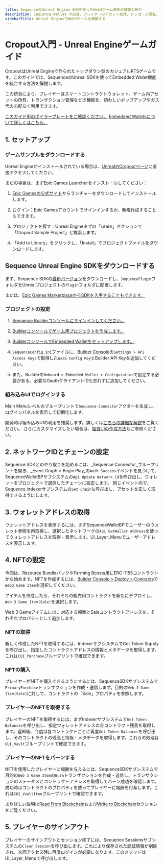 ```yaml
---
title: SequenceのUnreal Engine SDKを使ったWeb3ゲーム機能の構築と統合
description: Sequence Wallet の統合、プレイヤーのアセット取得、メッセージ署名、トランザクション送信など、Sequence の Unreal SDK を使って実現できます。
sidebarTitle: Unreal EngineでWeb3ゲームを構築する
---
```


# Cropout入門 - Unreal Engineゲームガイド
CropoutはUnreal Engineで作られたトップダウン型のカジュアルRTSゲームです。このガイドでは、SequenceのUnreal SDKを使ってEmbedded Wallet機能を統合する方法を解説します。

この統合により、プレイヤーはスマートコントラクトウォレット、ゲーム内アセットの所有、トランザクション管理などの機能を、煩わしいポップアップやガス代の心配なく利用できます。

[このガイド用のボイラープレートをご確認ください。](https://github.com/0xsequence/sequence-unreal)
[Embedded Walletsについて詳しくはこちら。](/solutions/wallets/overview#what-are-the-differences-between-these-options)

## 1. セットアップ

### ゲームサンプルをダウンロードする
Unreal Engineがインストールされている場合は、[UnrealのCropoutページ](https://www.unrealengine.com/en-US/blog/cropout-casual-rts-game-sample-project)に直接アクセスしてください。

まだの場合は、まずEpic Games Launcherをインストールしてください：
1.  [Epic Gamesの公式サイト](https://www.unrealengine.com/en-US/download)からランチャーをダウンロードしてインストールします。

2.  ログイン：Epic Gamesアカウントでサインインするか、新規作成することもできます。

3.  プロジェクトを探す：Unreal Engineタブの「Learn」セクションで「Cropout Sample Project」と検索します。

4.  「Add to Library」をクリックし、「Install」でプロジェクトファイルをダウンロードします。

## Sequence Unreal Engine SDKをダウンロードする
まず、Sequence SDKの[最新バージョン](https://github.com/0xsequence/sequence-unreal/releases)をダウンロードし、`SequencePlugin`フォルダをUnrealプロジェクトの`Plugin`フォルダに配置します。

または、[Epic Games MarketplaceからSDKを入手することもできます。](/sdk/unreal/installation#using-epic-games-marketplace)

### プロジェクトの設定

1.  [Sequence Builderコンソールにサインインしてください。](/solutions/builder/getting-started)

2.  [Builderコンソールでゲーム用プロジェクトを作成します。](/support/builder/project-management)

3.  [BuilderコンソールでEmbedded Walletをセットアップします。](/solutions/builder/embedded-wallet#embedded-wallet-in-builder)

4.  `SequenceConfig.ini`ファイルに、[Builder Console](/solutions/builder/getting-started#claim-an-api-access-key)の`Settings > API Access Keys`で取得した`WaaS Config Key`とBuilder API Keyを追加してください。

5.  また、Builderの`Onboard > Embedded Wallet > Configuration`で設定する必要がある、必要なOauthクライアントIDも忘れずに追加してください。

### 組み込みUIでログインする
Main Menuレベルのブループリントで`Sequence Connector`アクターを生成し、ログインパネルを表示して初期化します。

開発時は組み込みUIの利用を推奨します。詳しくは[こちらの詳細な解説](/sdk/unreal/user_interfaces/)をご覧ください。
さらにカスタマイズしたい場合は、[独自UIの作成方法](/sdk/unreal/authentication/)もご参照ください。

## 2. ネットワークIDとチェーンの設定
Sequence SDKとのやり取りを始めるには、\_Sequence Connector\_ブループリントを開き、\_Event Graph > Begin Play\_の`Auth Success`イベントを見つけて、SequenceWalletBPサブシステムの`Api Update Network Id`を呼び出し、ウォレットをプロジェクトで選択したチェーンに設定します。
同じイベント内で、Sequence Indexerサブシステムの`Set Chain`も呼び出し、アセットを正しく取得できるようにします。

## 3. ウォレットアドレスの取得
ウォレットアドレスを表示するには、まずSequenceWalletBPでユーザーのウォレット参照を再取得し、選択したネットワークの`Api GetWallet Address`を使ってウォレットアドレスを取得・表示します。UI\_Layer\_Menuでユーザーアドレスを表示します。

## 4. NFTの設定
今回は、Resource BundleパックやFarming Boosts用にERC-1155コントラクトから始めます。NFTを作成するには、[Builder Console > Deploy > Contracts](/solutions/builder/contracts/)で`Web3 Game Item`を選択してください。

アイテムを作成したら、それぞれの販売用コントラクトを新たにデプロイし、`Web 3 Game Item(Sale)`を選択します。

Web 3 Gameアイテムには、対応する報酬とSaleコントラクトアドレスを、それぞれプロパティとして追加します。

### NFTの取得
新しく作成したNFTを取得するには、IndexerサブシステムでGet Token Supplyを呼び出し、指定したコントラクトアドレスの情報とメタデータを取得します。これは`CUI_Purchase`ブループリントで確認できます。

### NFTの購入
プレイヤーがNFTを購入できるようにするには、SequenceSDKサブシステムで`PrimaryPurchase`トランザクションを作成・送信します。目的の`Web 3 Game Item(Sale)`に対して、コントラクトの「Sale」プロパティを参照します。

### プレイヤーのNFTを取得する
プレイヤーのNFTを取得するには、まずIndexerサブシステムで`Get Token Balances`を呼び出し、指定ウォレットアドレスの全コントラクト残高を取得します。返却後、今度は各コントラクトごとに再度`Get Token Balances`を呼び出し、そのコントラクトの残高と情報・メタデータを取得します。これらの処理は`CUI_Vault`ブループリントで確認できます。

### プレイヤーのNFTをバーンする
NFTを使用したプレイヤーに報酬を与えるには、SequenceSDKサブシステムで目的の`Web 3 Game Item`の`Burn`トランザクションを作成・送信し、トランザクションのステータスとコントラクトアドレスを取得してバーン成功を確認します。成功時はコントラクトのプロパティを使ってプレイヤーに報酬を付与します。これは`CUI_VaultItem`ブループリントで確認できます。

より詳しい説明は[Read From Blockchain](/sdk/unreal/read-from-blockchain/)および[Write to Blockchain](/sdk/unreal/write-to-blockchain/)セクションをご覧ください。

## 5. プレイヤーのサインアウト
プレイヤーのサインアウトとセッション終了には、Sequence Sessionsサブシステムの`Clear Session`を呼び出します。これにより保存された認証情報が削除され、次回アクセス時に再度ログインが必要になります。このメソッドはUI\_Layer\_Menuで呼び出します。